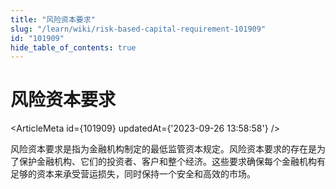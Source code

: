 ```yaml
---
title: "风险资本要求"
slug: "/learn/wiki/risk-based-capital-requirement-101909"
id: "101909"
hide_table_of_contents: true
---
```



# 风险资本要求

<ArticleMeta id={101909} updatedAt={'2023-09-26 13:58:58'} />
<div className='border-solid border-b border-t-0 my-4 border-[var(--ifm-color-gray-300)]' />

风险资本要求是指为金融机构制定的最低监管资本规定。风险资本要求的存在是为了保护金融机构、它们的投资者、客户和整个经济。这些要求确保每个金融机构有足够的资本来承受营运损失，同时保持一个安全和高效的市场。
